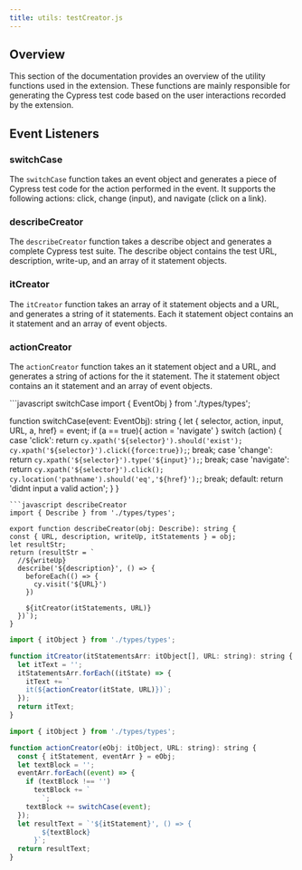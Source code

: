 ```yaml
---
title: utils: testCreator.js
---
```


## Overview
This section of the documentation provides an overview of the utility functions used in the extension. These functions are mainly responsible for generating the Cypress test code based on the user interactions recorded by the extension.

## Event Listeners

### switchCase
The `switchCase` function takes an event object and generates a piece of Cypress test code for the action performed in the event. It supports the following actions: click, change (input), and navigate (click on a link).


### describeCreator
The `describeCreator` function takes a describe object and generates a complete Cypress test suite. The describe object contains the test URL, description, write-up, and an array of it statement objects.


### itCreator
The `itCreator` function takes an array of it statement objects and a URL, and generates a string of it statements. Each it statement object contains an it statement and an array of event objects.

### actionCreator
The `actionCreator` function takes an it statement object and a URL, and generates a string of actions for the it statement. The it statement object contains an it statement and an array of event objects.


<CodeGroup>
  ```javascript switchCase
  import { EventObj } from './types/types';

  function switchCase(event: EventObj): string {
    let { selector, action, input, URL, a, href} = event;
    if (a == true){
      action = 'navigate'
    }
    switch (action) {
      case 'click':
        return `cy.xpath('${selector}').should('exist');
        cy.xpath('${selector}').click({force:true});`;
        break;
      case 'change':
        return `cy.xpath('${selector}').type('${input}');`;
        break;
      case 'navigate':
        return `cy.xpath('${selector}').click();
        cy.location('pathname').should('eq','${href}');`;
        break;
      default:
        return 'didnt input a valid action';
    }
  }
  ```
  ```javascript describeCreator
  import { Describe } from './types/types';

export function describeCreator(obj: Describe): string {
  const { URL, description, writeUp, itStatements } = obj;
  let resultStr;
  return (resultStr = `
    //${writeUp}
    describe('${description}', () => {
      beforeEach(() => {
        cy.visit('${URL}')
      })
        
      ${itCreator(itStatements, URL)}
    })`);
}
```
```javascript itCreator
import { itObject } from './types/types';

function itCreator(itStatementsArr: itObject[], URL: string): string {
  let itText = '';
  itStatementsArr.forEach((itState) => {
    itText += `
    it(${actionCreator(itState, URL)})`;
  });
  return itText;
}
```
```javascript actionCreator
import { itObject } from './types/types';

function actionCreator(eObj: itObject, URL: string): string {
  const { itStatement, eventArr } = eObj;
  let textBlock = '';
  eventArr.forEach((event) => {
    if (textBlock !== '')
      textBlock += `
        `;
    textBlock += switchCase(event);
  });
  let resultText = `'${itStatement}', () => {
        ${textBlock}
      }`;
  return resultText;
}
```
</CodeGroup>
